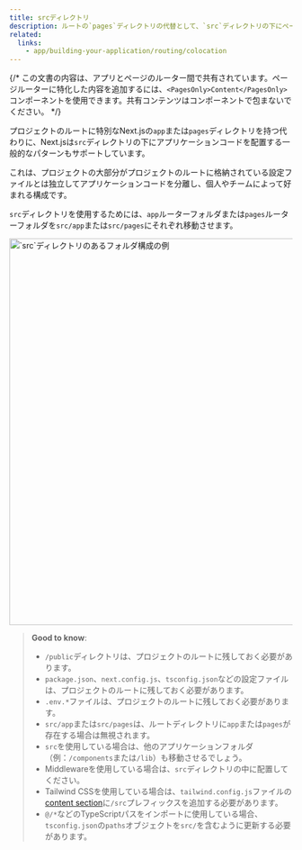 ```yaml
---
title: srcディレクトリ
description: ルートの`pages`ディレクトリの代替として、`src`ディレクトリの下にページを保存します。
related:
  links:
    - app/building-your-application/routing/colocation
---
```


{/* この文書の内容は、アプリとページのルーター間で共有されています。ページルーターに特化した内容を追加するには、`<PagesOnly>Content</PagesOnly>`コンポーネントを使用できます。共有コンテンツはコンポーネントで包まないでください。 */}

プロジェクトのルートに特別なNext.jsの`app`または`pages`ディレクトリを持つ代わりに、Next.jsは`src`ディレクトリの下にアプリケーションコードを配置する一般的なパターンもサポートしています。

これは、プロジェクトの大部分がプロジェクトのルートに格納されている設定ファイルとは独立してアプリケーションコードを分離し、個人やチームによって好まれる構成です。

`src`ディレクトリを使用するためには、`app`ルーターフォルダまたは`pages`ルーターフォルダを`src/app`または`src/pages`にそれぞれ移動させます。

<Image
  alt="`src`ディレクトリのあるフォルダ構成の例"
  srcLight="/docs/light/project-organization-src-directory.png"
  srcDark="/docs/dark/project-organization-src-directory.png"
  width="1600"
  height="687"
/>

> **Good to know**:
>
> - `/public`ディレクトリは、プロジェクトのルートに残しておく必要があります。
> - `package.json`、`next.config.js`、`tsconfig.json`などの設定ファイルは、プロジェクトのルートに残しておく必要があります。
> - `.env.*`ファイルは、プロジェクトのルートに残しておく必要があります。
> - `src/app`または`src/pages`は、ルートディレクトリに`app`または`pages`が存在する場合は無視されます。
> - `src`を使用している場合は、他のアプリケーションフォルダ（例：`/components`または`/lib`）も移動させるでしょう。
> - Middlewareを使用している場合は、`src`ディレクトリの中に配置してください。
> - Tailwind CSSを使用している場合は、`tailwind.config.js`ファイルの[content section](https://tailwindcss.com/docs/content-configuration)に`/src`プレフィックスを追加する必要があります。
> - `@/*`などのTypeScriptパスをインポートに使用している場合、`tsconfig.json`の`paths`オブジェクトを`src/`を含むように更新する必要があります。